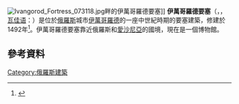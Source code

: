 [[File:Ivangorod_Fortress_073118.jpg|thumb]]畔的伊萬哥羅德要塞]]
'''伊萬哥羅德要塞'''（{{lang-ru|Ивангородская крепость}}，{{lang-et|Jaanilinna linnus}}，[[瓦佳语|瓦佳语]]：{{lang|vot|Jaanilidna}}）是位於[[俄羅斯|俄羅斯]]城市[[伊萬哥羅德|伊萬哥羅德]]的一座中世紀時期的要塞建築，修建於1492年<ref name=Nossov>{{cite book|last=Nossov|first=Konstantin|title=Russian Fortresses 1480-1682|year=2012|publisher=Osprey Publishing|isbn=1780969848|page=33|url=http://books.google.cz/books?id=YQ-oKgca7hIC&pg=PA33&dq=ivangorod+1492&hl=en&sa=X&ei=8bHwUKW6IfKM4gSlk4G4DA&redir_esc=y#v=onepage&q=ivangorod%201492&f=false|deadurl=yes|archiveurl=https://web.archive.org/web/20160307225820/https://books.google.cz/books?id=YQ-oKgca7hIC&pg=PA33&dq=ivangorod+1492&hl=en&sa=X&ei=8bHwUKW6IfKM4gSlk4G4DA&redir_esc=y#v=onepage&q=ivangorod%201492&f=false|archivedate=2016-03-07}}</ref>。伊萬哥羅德要塞靠近俄羅斯和[[愛沙尼亞|愛沙尼亞]]的國境，現在是一個博物館。

== 參考資料 ==
{{Reflist}}

{{Commons category|Ivangorod fortress}}
{{coord|59|22|28.24|N|28|12|26.48|E|type:landmark_region:RU|display=title}}

[[Category:俄羅斯建築|Category:俄羅斯建築]]